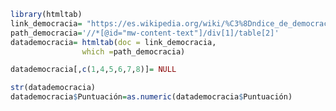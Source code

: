 
```r
library(htmltab)
link_democracia= "https://es.wikipedia.org/wiki/%C3%8Dndice_de_democracia"
path_democracia='//*[@id="mw-content-text"]/div[1]/table[2]'
datademocracia= htmltab(doc = link_democracia, 
                which =path_democracia)
```

```r
datademocracia[,c(1,4,5,6,7,8)]= NULL
```

```r
str(datademocracia)
datademocracia$Puntuación=as.numeric(datademocracia$Puntuación)

```

